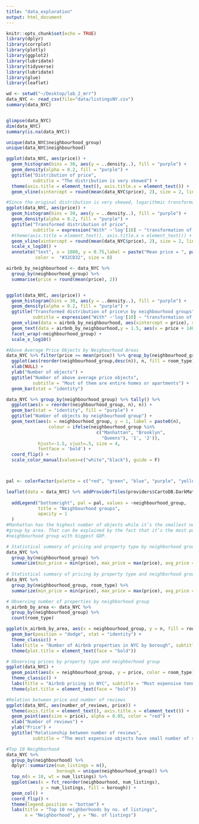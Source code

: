 ```yaml
---
title: "data_exploration"
output: html_document
---
```


```r
knitr::opts_chunk$set(echo = TRUE)
library(dplyr) 
library(corrplot)
library(plotly)
library(ggplot2)
library(lubridate)
library(tidyverse)
library(lubridate)
library(glue)
library(leaflet)
```

``` r
wd <- setwd("~/Desktop/lab_2_mrr")
data_NYC <- read_csv(file="data/listingsNY.csv")
summary(data_NYC)


glimpse(data_NYC)
dim(data_NYC)
summary(is.na(data_NYC))
```

``` r
unique(data_NYC$neighbourhood_group)
unique(data_NYC$neighbourhood)

ggplot(data_NYC, aes(price)) +
  geom_histogram(bins = 30, aes(y = ..density..), fill = "purple") + 
  geom_density(alpha = 0.2, fill = "purple") +
  ggtitle("Distribution of price",
          subtitle = "The distribution is very skewed") +
  theme(axis.title = element_text(), axis.title.x = element_text()) +
  geom_vline(xintercept = round(mean(data_NYC$price), 2), size = 2, linetype = 3)

```

``` r

#Since the original distribution is very skewed, logarithmic transformation can be used to gain better insight into data.
ggplot(data_NYC, aes(price)) +
  geom_histogram(bins = 30, aes(y = ..density..), fill = "purple") + 
  geom_density(alpha = 0.2, fill = "purple") +
  ggtitle("Transformed distribution of price",
          subtitle = expression("With" ~'log'[10] ~ "transformation of x-axis")) +
  #theme(axis.title = element_text(), axis.title.x = element_text()) +
  geom_vline(xintercept = round(mean(data_NYC$price), 2), size = 2, linetype = 3) +
  scale_x_log10() +
  annotate("text", x = 1800, y = 0.75,label = paste("Mean price = ", paste0(round(mean(data_NYC$price), 2), "$")),
           color =  "#32CD32", size = 8)

```


``` r

airbnb_by_neighbourhood <- data_NYC %>%
  group_by(neighbourhood_group) %>%
  summarise(price = round(mean(price), 2))


ggplot(data_NYC, aes(price)) +
  geom_histogram(bins = 30, aes(y = ..density..), fill = "purple") + 
  geom_density(alpha = 0.2, fill = "purple") +
  ggtitle("Transformed distribution of price\n by neighbourhood groups",
          subtitle = expression("With" ~'log'[10] ~ "transformation of x-axis")) +
  geom_vline(data = airbnb_by_neighbourhood, aes(xintercept = price), size = 2, linetype = 3) +
  geom_text(data = airbnb_by_neighbourhood,y = 1.5, aes(x = price + 1400, label = paste("Mean  = ",price)), color = "darkgreen", size = 4) +
  facet_wrap(~neighbourhood_group) +
  scale_x_log10() 

```
``` r

#Above Average Price Objects by Neighourhood Areas
data_NYC %>% filter(price >= mean(price)) %>% group_by(neighbourhood_group, room_type) %>% tally %>% 
  ggplot(aes(reorder(neighbourhood_group,desc(n)), n, fill = room_type)) +
  xlab(NULL) +
  ylab("Number of objects") +
  ggtitle("Number of above average price objects",
          subtitle = "Most of them are entire homes or apartments") +
  geom_bar(stat = "identity") 


```
``` r
data_NYC %>% group_by(neighbourhood_group) %>% tally() %>% 
  ggplot(aes(x = reorder(neighbourhood_group, n), n)) +
  geom_bar(stat = "identity", fill = "purple") +
  ggtitle("Number of objects by neighbourhood group") +
  geom_text(aes(x = neighbourhood_group, y = 1, label = paste0(n),
                colour = ifelse(neighbourhood_group %in%
                                  c("Manhattan", "Brooklyn", 
                                    "Queens"), '1', '2')),
            hjust=-1.5, vjust=.5, size = 4, 
            fontface = 'bold') +
  coord_flip() +
  scale_color_manual(values=c("white","black"), guide = F)



pal <- colorFactor(palette = c("red", "green", "blue", "purple", "yellow"), domain = data_NYC$neighbourhood_group)
```

``` r
leaflet(data = data_NYC) %>% addProviderTiles(providers$CartoDB.DarkMatterNoLabels) %>%  addCircleMarkers(~longitude, ~latitude, color = ~pal(neighbourhood_group), weight = 1, radius=1, fillOpacity = 0.1, opacity = 0.1,
                                                                                                        label = paste("Name:", data_NYC$name)) %>% 
  addLegend("bottomright", pal = pal, values = ~neighbourhood_group,
            title = "Neighbourhood groups",
            opacity = 1
  )
#Manhattan has the highest number of objects while it’s the smallest neighborhood 
#group by area. That can be explained by the fact that it’s the most popular 
#neighbourhood group with biggest GDP.


```

``` r
# Statistical summary of pricing and property type by neighborhood group
data_NYC %>%
  group_by(neighbourhood_group) %>%
  summarize(min_price = min(price), max_price = max(price), avg_price = mean(price))
 
# Statistical summary of pricing by property type and neighborhood group
data_NYC %>%
  group_by(neighbourhood_group, room_type) %>%
  summarize(min_price = min(price), max_price = max(price), avg_price = mean(price))

# Observing number of properties by neighborhood group
n_airbnb_by_area <- data_NYC %>%
  group_by(neighbourhood_group) %>%
  count(room_type)
```

``` r

ggplot(n_airbnb_by_area, aes(x = neighbourhood_group, y = n, fill = room_type)) +
  geom_bar(position = "dodge", stat = "identity") +
  theme_classic() +
  labs(title = "Number of Airbnb properties in NYC by borough", subtitle = "", x = "Neighborhood", y = "Number of properties") +
  theme(plot.title = element_text(face = "bold"))

```

``` r

# Observing prices by property type and neighborhood group
ggplot(data_NYC) +
  geom_point(aes(x = neighbourhood_group, y = price, color = room_type)) +
  theme_classic() +
  labs(title = "Airbnb pricing in NYC", subtitle = "Most expensive tend to be entire homes in Brooklyn & Manhattan", x = "Neighborhood", y = "Price") +
  theme(plot.title = element_text(face = "bold"))
```

```r

#Relation between price and number of reviews
ggplot(data_NYC, aes(number_of_reviews, price)) +
  theme(axis.title = element_text(), axis.title.x = element_text()) +
  geom_point(aes(size = price), alpha = 0.05, color = "red") +
  xlab("Number of reviews") +
  ylab("Price") +
  ggtitle("Relationship between number of reviews",
          subtitle = "The most expensive objects have small number of reviews (or 0)")
```

``` r
#Top 10 Neighborhood
data_NYC %>%
  group_by(neighbourhood) %>%
  dplyr::summarize(num_listings = n(), 
                   borough = unique(neighbourhood_group)) %>%
  top_n(n = 10, wt = num_listings) %>%
  ggplot(aes(x = fct_reorder(neighbourhood, num_listings), 
             y = num_listings, fill = borough)) +
  geom_col() +
  coord_flip() +
  theme(legend.position = "bottom") +
  labs(title = "Top 10 neighborhoods by no. of listings",
       x = "Neighborhood", y = "No. of listings")
```